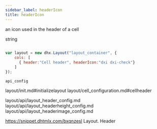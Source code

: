 ```yaml
---
sidebar_label: headerIcon
title: headerIcon
---
```



          


<Short>
 
an icon used in the header of a cell





</Short>



<Type>
 string


</Type>


~~~js
 
var layout = new dhx.Layout("layout_container", {
    cols: [
      { header:"Cell header", headerIcon:"dxi dxi-check"}
    ]
});


~~~
	api_config

<Descr>
 


</Descr>


 layout/init.md#initializelayout
layout/cell_configuration.md#cellheader

 
layout/api/layout_header_config.md
layout/api/layout_headerheight_config.md
layout/api/layout_headerimage_config.md

 https://snippet.dhtmlx.com/bxqnzesl	Layout. Header
